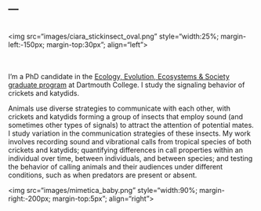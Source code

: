 ---
---
<br>
<img src="images/ciara_stickinsect_oval.png" style="width:25%; margin-left:-150px; margin-top:30px"; align="left">

<br>
<br>
I'm a PhD candidate in the [Ecology, Evolution, Ecosystems & Society graduate program](https://sites.dartmouth.edu/EEES/) at Dartmouth College. I study the signaling behavior of crickets and katydids. 

Animals use diverse strategies to communicate with each other, with crickets and katydids forming a group of insects that employ sound (and sometimes other types of signals) to attract the attention of potential mates. I study variation in the communication strategies of these insects. My work involves recording sound and vibrational calls from tropical species of both crickets and katydids; quantifying differences in call properties within an individual over time, between individuals, and between species; and testing the behavior of calling animals and their audiences under different conditions, such as when predators are present or absent.


<img src="images/mimetica_baby.png" style="width:90%; margin-right:-200px; margin-top:5px"; align="right">